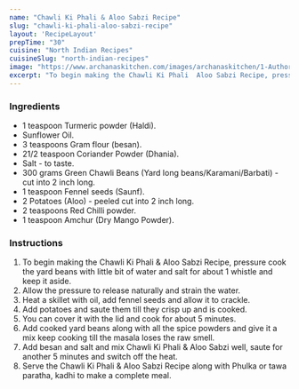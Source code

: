 ---
name: "Chawli Ki Phali & Aloo Sabzi Recipe"
slug: "chawli-ki-phali-aloo-sabzi-recipe"
layout: 'RecipeLayout'
prepTime: "30"
cuisine: "North Indian Recipes"
cuisineSlug: "north-indian-recipes"
image: "https://www.archanaskitchen.com/images/archanaskitchen/1-Author/sibyl_sunitha/Chawli_Ki_Phali__Aloo_Subzi_Recipe_.jpg"
excerpt: "To begin making the Chawli Ki Phali  Aloo Sabzi Recipe, pressure cook the yard beans with little bit of water and salt for about 1 whistle and keep it aside"
---

### Ingredients

- 1 teaspoon Turmeric powder (Haldi).
- Sunflower Oil.
- 3 teaspoons Gram flour (besan).
- 21/2 teaspoon Coriander Powder (Dhania).
- Salt - to taste.
- 300 grams Green Chawli Beans (Yard long beans/Karamani/Barbati) - cut into 2 inch long.
- 1 teaspoon Fennel seeds (Saunf).
- 2 Potatoes (Aloo) - peeled cut into 2 inch long.
- 2 teaspoons Red Chilli powder.
- 1 teaspoon Amchur (Dry Mango Powder).

### Instructions

1. To begin making the Chawli Ki Phali & Aloo Sabzi Recipe, pressure cook the yard beans with little bit of water and salt for about 1 whistle and keep it aside.
1. Allow the pressure to release naturally and strain the water.
1. Heat a skillet with oil, add fennel seeds and allow it to crackle.
1. Add potatoes and saute them till they crisp up and is cooked.
1. You can cover it with the lid and cook for about 5 minutes.
1. Add cooked yard beans along with all the spice powders and give it a mix keep cooking till the masala loses the raw smell.
1. Add besan and salt and mix Chawli Ki Phali & Aloo Sabzi well, saute for another 5 minutes and switch off the heat.
1. Serve the Chawli Ki Phali & Aloo Sabzi Recipe along with Phulka or tawa paratha, kadhi to make a complete meal.
